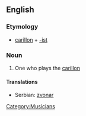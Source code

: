 ==English==

===Etymology===
*[[carillon]] + [[-ist]]

===Noun===
{{en-noun}}
# One who plays the [[carillon]]

====Translations====
* Serbian: [[zvonar]] {{m}}

[[Category:Musicians]]